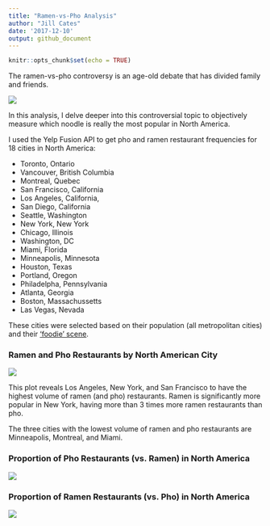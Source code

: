 ```yaml
---
title: "Ramen-vs-Pho Analysis"
author: "Jill Cates"
date: '2017-12-10'
output: github_document
---
```


```r
knitr::opts_chunk$set(echo = TRUE)
```

The ramen-vs-pho controversy is an age-old debate that has divided family and friends. 

![](../data/battle-of-pho-vs-ramen.png)

In this analysis, I delve deeper into this controversial topic to objectively measure which noodle is really the most popular in North America. 

I used the Yelp Fusion API to get pho and ramen restaurant frequencies for 18 cities in North America:

- Toronto, Ontario
- Vancouver, British Columbia
- Montreal, Quebec
- San Francisco, California
- Los Angeles, California,
- San Diego, California
- Seattle, Washington
- New York, New York
- Chicago, Illinois
- Washington, DC
- Miami, Florida
- Minneapolis, Minnesota
- Houston, Texas
- Portland, Oregon
- Philadelpha, Pennsylvania
- Atlanta, Georgia
- Boston, Massachussetts
- Las Vegas, Nevada

These cities were selected based on their population (all metropolitan cities) and their ['foodie' scene](https://www.zagat.com/b/the-26-hottest-food-cities-of-2016). 


### Ramen and Pho Restaurants by North American City

![](../results/ramen_pho_restaurants_by_city.png)

This plot reveals Los Angeles, New York, and San Francisco to have the highest volume of ramen (and pho) restaurants. Ramen is significantly more popular in New York, having more than 3 times more ramen restaurants than pho. 

The three cities with the lowest volume of ramen and pho restaurants are Minneapolis, Montreal, and Miami. 

### Proportion of Pho Restaurants (vs. Ramen) in North America

![](../results/pho_popularity.png)



### Proportion of Ramen Restaurants (vs. Pho) in North America

![](../results/ramen_popularity.png)